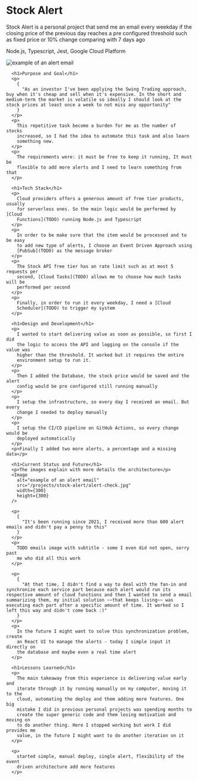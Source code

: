 <h1>Stock Alert</h1>
<p>
  Stock Alert is a personal project that send me an email every weekday if the
  closing price of the previous day reaches a pre configured threshold such as
  fixed price or 10% change comparing with 7 days ago
</p>
<p>Node.js, Typescript, Jest, Google Cloud Platform</p>
<Image
  alt="example of an alert email"
  src="/projects/stock-alert/email.jpg"
  width={300}
  height={300}
/>

      <h1>Purpose and Goal</h1>
      <p>
        {
          "As an investor I've been applying the Swing Trading approach, buy when it's cheap and sell when it's expensive. In the short and medium-term the market is volatile so ideally I should look at the stock prices at least once a week to not miss any opportunity"
        }
      </p>
      <p>
        This repetitive task become a burden for me as the number of stocks
        increased, so I had the idea to automate this task and also learn
        something new.
      </p>
      <p>
        The requirements were: it must be free to keep it running, It must be
        flexible to add more alerts and I need to learn something from that
      </p>

      <h1>Tech Stack</h1>
      <p>
        Cloud providers offers a generous amount of free tier products, usually
        for serverless ones. So the main logic would be performed by [Cloud
        Functions](TODO) running Node.js and Typescript
      </p>
      <p>
        In order to be make sure that the item would be processed and to be easy
        to add new type of alerts, I choose an Event Driven Approach using
        [PubSub](TODO) as the message broker
      </p>
      <p>
        The Stock API free tier has an rate limit such as at most 5 requests per
        second, [Cloud Tasks](TODO) allows me to choose how much tasks will be
        performed per second
      </p>
      <p>
        Finally, in order to run it every weekday, I need a [Cloud
        Scheduler](TODO) to trigger my system
      </p>

      <h1>Design and Development</h1>
      <p>
        I wanted to start delivering value as soon as possible, so first I did
        the logic to access the API and logging on the console if the value was
        higher than the threshold. It worked but it requires the entire
        environment setup to run it.
      </p>
      <p>
        Then I added the Database, the stock price would be saved and the alert
        config would be pre configured still running manually
      </p>
      <p>
        I setup the infrastructure, so every day I received an email. But every
        change I needed to deploy manually
      </p>
      <p>
        I setup the CI/CD pipeline on GitHub Actions, so every change would be
        deployed automatically
      </p>
      <p>Finally I added two more alerts, a percentage and a missing data</p>

      <h1>Current Status and Future</h1>
      <p>The images explain with more details the architecture</p>
      <Image
        alt="example of an alert email"
        src="/projects/stock-alert/alert-check.jpg"
        width={300}
        height={300}
      />

      <p>
        {
          "It's been running since 2021, I received more than 600 alert emails and didn't pay a penny to this"
        }
      </p>
      <p>
        TODO emails image with subtitle - some I even did not open, sorry past
        me who did all this work
      </p>

      <p>
        {
          "At that time, I didn't find a way to deal with the fan-in and synchronize each service part because each alert would run its respective amount of cloud functions and then I wanted to send a email summarizing them, my initial solution ~~that keeps living~~ was executing each part after a specific amount of time. It worked so I left this way and didn't come back :)"
        }
      </p>
      <p>
        In the future I might want to solve this synchronization problem, create
        an React UI to manage the alerts - today I simple input it directly on
        the database and maybe even a real time alert
      </p>

      <h1>Lessons Learned</h1>
      <p>
        The main takeaway from this experience is delivering value early and
        iterate through it by running manually on my computer, moving it to the
        cloud, automating the deploy and them adding more features. One big
        mistake I did in previous personal projects was spending months to
        create the super generic code and them losing motivation and moving on
        to do another thing. Here I stopped working but work I did provides me
        value, in the future I might want to do another iteration on it
      </p>

      <p>
        started simple, manual deploy, single alert, flexibility of the event
        driven architecture add more features
      </p>
